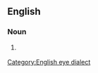 ==English==

===Noun===
{{head|en|noun}}
# {{context|chiefly|humorous}} {{eye dialect of|education}}

[[Category:English eye dialect]]